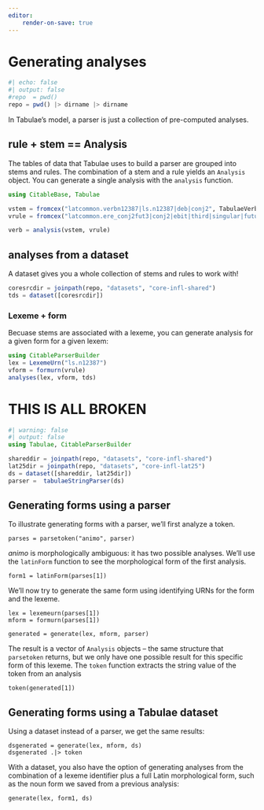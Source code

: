 ```yaml
---
editor:
    render-on-save: true
---
```



# Generating analyses

```julia
#| echo: false
#| output: false
#repo  = pwd()
repo = pwd() |> dirname |> dirname
```


In Tabulae's model, a parser is just a collection of pre-computed analyses.

## rule + stem == Analysis


The tables of data that Tabulae uses to build a parser are grouped into stems and rules.  The combination of a stem and a rule yields an `Analysis` object. You can generate a single analysis with the `analysis` function.

```julia
using CitableBase, Tabulae

vstem = fromcex("latcommon.verbn12387|ls.n12387|deb|conj2", TabulaeVerbStem)
vrule = fromcex("latcommon.ere_conj2fut3|conj2|ebit|third|singular|future|indicative|active", TabulaeFiniteVerbRule)

verb = analysis(vstem, vrule)
```


## analyses from a dataset

A dataset gives you a whole collection of stems and rules to work with!

```julia
coresrcdir = joinpath(repo, "datasets", "core-infl-shared") 
tds = dataset([coresrcdir])
```


### Lexeme + form

Becuase stems are associated with a lexeme, you can generate analysis for a given form for a given lexem:

```julia
using CitableParserBuilder
lex = LexemeUrn("ls.n12387")
vform = formurn(vrule)
analyses(lex, vform, tds)
```





# THIS IS ALL BROKEN


```julia
#| warning: false
#| output: false
using Tabulae, CitableParserBuilder

shareddir = joinpath(repo, "datasets", "core-infl-shared") 
lat25dir = joinpath(repo, "datasets", "core-infl-lat25") 
ds = dataset([shareddir, lat25dir])
parser =  tabulaeStringParser(ds)
```


## Generating forms using a parser

To illustrate generating forms with a parser, we'll first analyze a token.



```juliabroken
parses = parsetoken("animo", parser)
```

*animo* is morphologically ambiguous: it has two possible analyses.  We'll use the `latinForm` function to see the morphological form of the first analysis.


```juliabroken
form1 = latinForm(parses[1])
```

We'll now try to generate the same form using identifying URNs for the form and the lexeme.

```juliabroken
lex = lexemeurn(parses[1])
mform = formurn(parses[1])

generated = generate(lex, mform, parser)
```

The result is a vector of `Analysis` objects -- the same structure that  `parsetoken` returns, but we only have one possible result for this specific form of this lexeme.  The `token` function extracts the string value of the token from an analysis

```juliabroken
token(generated[1])
```



## Generating forms using a Tabulae dataset

Using a dataset instead of a parser, we get the same results:

```juliabroken
dsgenerated = generate(lex, mform, ds)
dsgenerated .|> token
```

With a dataset, you also have the option of generating analyses from the combination of a lexeme identifier plus a full Latin morphological form, such as the noun form we saved from a previous analysis:

```juliabroken
generate(lex, form1, ds)
```